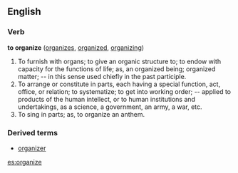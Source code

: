 ==English==

===Verb===
'''to organize'''  ([[organizes]], [[organized]], [[organizing]])
#To furnish with organs; to give an organic structure to; to endow with capacity for the functions of life; as, an organized being; organized matter; -- in this sense used chiefly in the past participle.
#To arrange or constitute in parts, each having a special function, act, office, or relation; to systematize; to get into working order; -- applied to products of the human intellect, or to human institutions and undertakings, as a science, a government, an army, a war, etc.
#To sing in parts; as, to organize an anthem.

===Derived terms===
*[[organizer]]

[[es:organize]]